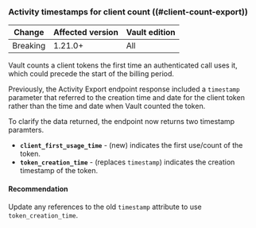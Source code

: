 ### Activity timestamps for client count ((#client-count-export))

<!-- BEGIN: Vault:=v1.21.x -->

| Change       | Affected version | Vault edition
| ------------ | ---------------- | -------------
| Breaking     | 1.21.0+          | All

<!-- END: Vault:=v1.21.x -->

Vault counts a client tokens the first time an authenticated call uses it, which
could precede the start of the billing period.

Previously, the Activity Export endpoint response included a `timestamp`
parameter that referred to the creation time and date for the client token
rather than the time and date when Vault counted the token.

To clarify the data returned, the endpoint now returns two timestamp paramters.

- **`client_first_usage_time`** - (new) indicates the first use/count of the
  token.
- **`token_creation_time`** - (replaces `timestamp`) indicates the creation
  timestamp of the token.


#### Recommendation

Update any references to the old `timestamp` attribute to use
`token_creation_time`.
